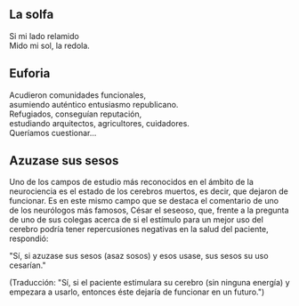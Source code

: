 
## La solfa

Si mi lado relamido\
Mido mi sol, la redola.

## Euforia

Acudieron comunidades funcionales,\
asumiendo auténtico entusiasmo republicano.\
Refugiados, conseguían reputación,\
estudiando arquitectos, agricultores, cuidadores.\
Queríamos cuestionar...

## Azuzase sus sesos

Uno de los campos de estudio más reconocidos en el ámbito de la neurociencia es el estado de los cerebros muertos, es decir, que dejaron de funcionar.
Es en este mismo campo que se destaca el comentario de uno de los neurólogos más famosos, César el seseoso, que, frente a la pregunta de uno de sus colegas acerca de si el estímulo para un mejor uso del cerebro podría tener repercusiones negativas en la salud del paciente, respondió: 

<span className='it'>"Sí, si azuzase sus sesos (asaz sosos) y esos usase, sus sesos su uso cesarían."</span>

(Traducción: <span className='it'>"Sí, si el paciente estimulara su cerebro (sin ninguna energía) y empezara a usarlo, entonces éste dejaría de funcionar en un futuro."</span>)